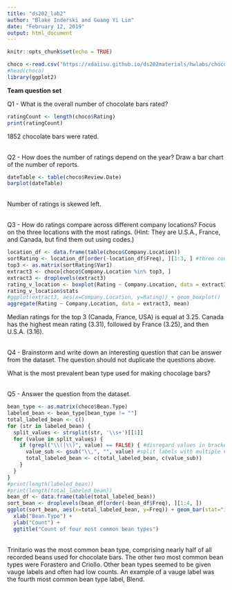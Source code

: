 ```yaml
---
title: "ds202_lab2"
author: "Blake Inderski and Guang Yi Lim"
date: "February 12, 2019"
output: html_document
---
```



```r
knitr::opts_chunk$set(echo = TRUE)
```

```r
choco <-read.csv("https://xdaiisu.github.io/ds202materials/hwlabs/choco.csv")
#head(choco)
library(ggplot2)
```

**Team question set**

Q1 - What is the overall number of chocolate bars rated?
```r
ratingCount <- length(choco$Rating)
print(ratingCount)
```
1852 chocolate bars were rated.
<br /><br />

Q2 - How does the number of ratings depend on the year? Draw a bar chart of the number of reports.
```r
dateTable <- table(choco$Review.Date)
barplot(dateTable)
```
<br />Number of ratings is skewed left.
<br /><br />

Q3 - How do ratings compare across different company locations? Focus on the three locations with the most ratings. (Hint: They are U.S.A., France, and Canada, but find them out using codes.)
```r
location_df <- data.frame(table(choco$Company.Location))
sortRating <- location_df[order(-location_df$Freq), ][1:3, ] #three countries with most ratings
top3 <- as.matrix(sortRating$Var1)
extract3 <- choco[choco$Company.Location %in% top3, ]
extract3 <- droplevels(extract3)
rating_v_location <- boxplot(Rating ~ Company.Location, data = extract3)
rating_v_location$stats
#ggplot(extract3, aes(x=Company.Location, y=Rating)) + geom_boxplot()
aggregate(Rating ~ Company.Location, data = extract3, mean)
```

Median ratings for the top 3 (Canada, France, USA) is equal at 3.25. Canada has the highest mean rating (3.31), followed by France (3.25), and then U.S.A. (3.16).
<br /><br />

Q4 - Brainstorm and write down an interesting question that can be answer from the dataset. The question should not duplicate the questions above.

What is the most prevalent bean type used for making chocolage bars?
<br /><br />

Q5 - Answer the question from the dataset.
```r
bean_type <- as.matrix(choco$Bean.Type)
labeled_bean <- bean_type[bean_type != ""]
total_labeled_bean <- c()
for (str in labeled_bean) {
  split_values <- strsplit(str, '\\s+')[[1]]
  for (value in split_values) {
    if (grepl("\\(|\\)", value) == FALSE) { #disregard values in brackets
      value_sub <- gsub("\\,", "", value) #split labels with multiple values (comma separated)
      total_labeled_bean <- c(total_labeled_bean, c(value_sub))
    }
  }
}
#print(length(labeled_bean))
#print(length(total_labeled_bean))
bean_df <- data.frame(table(total_labeled_bean))
sort_bean <- droplevels(bean_df[order(-bean_df$Freq), ][1:4, ])
ggplot(sort_bean, aes(x=total_labeled_bean, y=Freq)) + geom_bar(stat="identity") + 
  xlab("Bean.Type") + 
  ylab("Count") + 
  ggtitle("Count of four most common bean types")
```
<br />Trinitario was the most common bean type, comprising nearly half of all recorded beans used for chocolate bars. The other two most common bean types were Forastero and Criollo. Other bean types seemed to be given vauge labels and often had low counts. An example of a vauge label was the fourth most common bean type label, Blend.